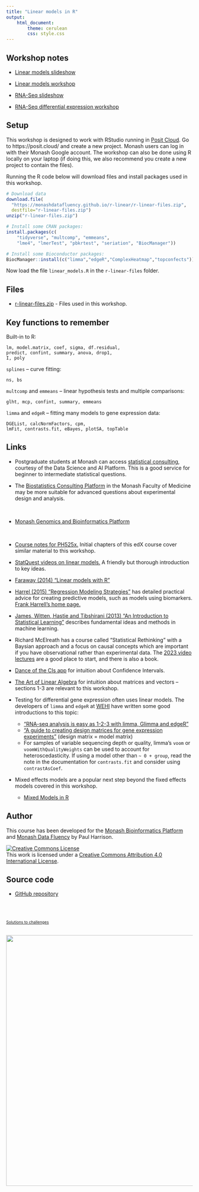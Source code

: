 ```yaml
---
title: "Linear models in R"
output: 
    html_document:
        theme: cerulean
        css: style.css
---
```


## Workshop notes

* [Linear models slideshow](slides/linear_thinking.html)
* [Linear models workshop](topics/linear_models.html)

* [RNA-Seq slideshow](slides/rnaseq_thinking.html)
* [RNA-Seq differential expression workshop](topics/rnaseq.html)

## Setup

This workshop is designed to work with RStudio running in [Posit Cloud](https://posit.cloud/). Go to https://posit.cloud/ and create a new project. Monash users can log in with their Monash Google account. The workshop can also be done using R locally on your laptop (if doing this, we also recommend you create a new project to contain the files).

Running the R code below will download files and install packages used in this workshop.

```r
# Download data
download.file(
  "https://monashdatafluency.github.io/r-linear/r-linear-files.zip",
  destfile="r-linear-files.zip")
unzip("r-linear-files.zip")

# Install some CRAN packages:
install.packages(c(
    "tidyverse", "multcomp", "emmeans", 
    "lme4", "lmerTest", "pbkrtest", "seriation", "BiocManager"))

# Install some Bioconductor packages:
BiocManager::install(c("limma","edgeR","ComplexHeatmap","topconfects"))
```

Now load the file `linear_models.R` in the `r-linear-files` folder.

## Files

* [r-linear-files.zip](r-linear-files.zip) - Files used in this workshop.

## Key functions to remember

Built-in to R: 

    lm, model.matrix, coef, sigma, df.residual,
    predict, confint, summary, anova, drop1, 
    I, poly

`splines` -- curve fitting:

    ns, bs

`multcomp` and `emmeans` -- linear hypothesis tests and multiple comparisons: 

    glht, mcp, confint, summary, emmeans

`limma` and `edgeR` -- fitting many models to gene expression data: 

    DGEList, calcNormFactors, cpm,
    lmFit, contrasts.fit, eBayes, plotSA, topTable

## Links

* Postgraduate students at Monash can access [statistical consulting](https://www.monash.edu/researchinfrastructure/datascienceandai/capabilities/statistical-consulting), courtesy of the Data Science and AI Platform. This is a good service for beginner to intermediate statistical questions.

* The [Biostatistics Consulting Platform](https://www.monash.edu/medicine/sphpm/units/biostats-consulting) in the Monash Faculty of Medicine may be more suitable for advanced questions about experimental design and analysis.

<br>

<!--
* [Monash Data Fluency](https://www.monash.edu/data-fluency)
-->

* [Monash Genomics and Bioinformatics Platform](https://www.monash.edu/researchinfrastructure/mgbp)

<!--
* [More workshop material from Monash Genomics and Bioinformatics Platform](https://www.monash.edu/researchinfrastructure/bioinformatics/training)
-->

<br>

* [Course notes for PH525x.](http://genomicsclass.github.io/book/) Initial chapters of this edX course cover similar material to this workshop.

* [StatQuest videos on linear models.](https://www.youtube.com/watch?v=PaFPbb66DxQ&list=PLblh5JKOoLUIzaEkCLIUxQFjPIlapw8nU) A friendly but thorough introduction to key ideas.

* [Faraway (2014) "Linear models with R"](https://julianfaraway.github.io/faraway/LMR/)

* [Harrel (2015) "Regression Modeling Strategies"](https://hbiostat.org/rms/) has detailed practical advice for creating predictive models, such as models using biomarkers. [Frank Harrell's home page.](https://hbiostat.org/)

* [James, Witten, Hastie and Tibshirani (2013) "An Introduction to Statistical Learning"](https://www.statlearning.com/) describes fundamental ideas and methods in machine learning.

* Richard McElreath has a course called "Statistical Rethinking" with a Baysian approach and a focus on causal concepts which are important if you have observational rather than experimental data. The [2023 video lectures](https://www.youtube.com/watch?v=FdnMWdICdRs&list=PLDcUM9US4XdPz-KxHM4XHt7uUVGWWVSus&index=1) are a good place to start, and there is also a book.

* [Dance of the CIs app](http://logarithmic.net/2017/dance/) for intuition about Confidence Intervals.

* [The Art of Linear Algebra](https://github.com/kenjihiranabe/The-Art-of-Linear-Algebra/blob/main/The-Art-of-Linear-Algebra.pdf) for intuition about matrices and vectors -- sections 1-3 are relevant to this workshop.

* Testing for differential gene expression often uses linear models. The developers of `limma` and `edgeR` at [WEHI](https://www.wehi.edu.au/research/research-fields/bioinformatics) have written some good introductions to this topic:
    * ["RNA-seq analysis is easy as 1-2-3 with limma, Glimma and edgeR"](https://bioconductor.org/packages/release/workflows/vignettes/RNAseq123/inst/doc/limmaWorkflow.html)
    * ["A guide to creating design matrices for gene expression experiments"](https://bioconductor.org/packages/release/workflows/vignettes/RNAseq123/inst/doc/designmatrices.html) (design matrix = model matrix)
    * For samples of variable sequencing depth or quality, limma's `voom` or `voomWithQualityWeights` can be used to account for heteroscedasticity. If using a model other than `~ 0 + group`, read the note in the documentation for `contrasts.fit` and consider using `contrastAsCoef`.

* Mixed effects models are a popular next step beyond the fixed effects models covered in this workshop.
    * [Mixed Models in R](https://m-clark.github.io/mixed-models-with-R/)


## Author

This course has been developed for the [Monash Bioinformatics Platform](https://www.monash.edu/researchinfrastructure/bioinformatics) and [Monash Data Fluency](https://www.monash.edu/data-fluency) by Paul Harrison.

<a rel="license" href="http://creativecommons.org/licenses/by/4.0/"><img alt="Creative Commons License" style="border-width:0" src="figures/CC-BY.png" /></a><br />This work is licensed under a <a rel="license" href="http://creativecommons.org/licenses/by/4.0/">Creative Commons Attribution 4.0 International License</a>.

## Source code

* [GitHub repository](https://github.com/MonashDataFluency/r-linear)

<br>
<br>

<div style="font-size: 75%">
[Solutions to challenges](topics/solutions.html)
</div>

<p style="margin-top: 2em; text-align: right">
<a href="https://www.monash.edu/researchinfrastructure/bioinformatics"><img src="figures/MBP-banner.png" width="675"></a>
</p>
